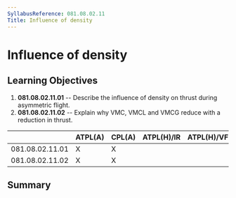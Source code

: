 ```yaml
---
SyllabusReference: 081.08.02.11
Title: Influence of density
---
```


# Influence of density

## Learning Objectives

1.  **081.08.02.11.01** -- Describe the influence of density on thrust during
    asymmetric flight.
2.  **081.08.02.11.02** -- Explain why VMC, VMCL and VMCG reduce with a
    reduction in thrust.

|                 | ATPL(A) | CPL(A) | ATPL(H)/IR | ATPL(H)/VFR | CPL(H) | IR  | CBIR(A) |
| --------------- | ------- | ------ | ---------- | ----------- | ------ | --- | ------- |
| 081.08.02.11.01 | X       | X      |            |             |        |     |         |
| 081.08.02.11.02 | X       | X      |            |             |        |     |         |

## Summary
